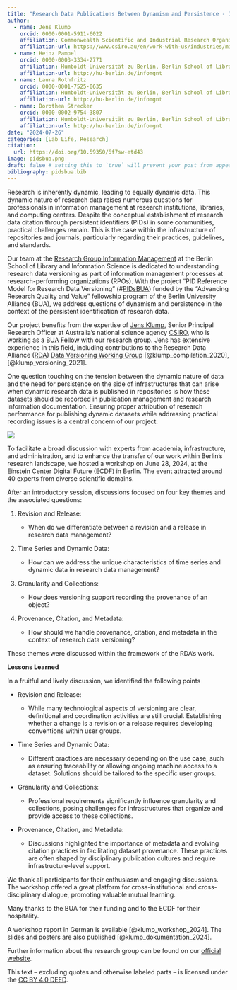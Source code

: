 ```yaml
---
title: "Research Data Publications Between Dynamism and Persistence - Insights from the #PIDsBUA Workshop"
author:
  - name: Jens Klump
    orcid: 0000-0001-5911-6022
    affiliation: Commonwealth Scientific and Industrial Research Organisation, Mineral Resources Business Unit
    affiliation-url: https://www.csiro.au/en/work-with-us/industries/mining-resources 
  - name: Heinz Pampel
    orcid: 0000-0003-3334-2771
    affiliation: Humboldt-Universität zu Berlin, Berlin School of Library and Information Science & Helmholtz-Gemeinschaft, Helmholtz Open Science Office
    affiliation-url: http://hu-berlin.de/infomgnt
  - name: Laura Rothfritz
    orcid: 0000-0001-7525-0635
    affiliation: Humboldt-Universität zu Berlin, Berlin School of Library and Information Science
    affiliation-url: http://hu-berlin.de/infomgnt
  - name: Dorothea Strecker
    orcid: 0000-0002-9754-3807
    affiliation: Humboldt-Universität zu Berlin, Berlin School of Library and Information Science
    affiliation-url: http://hu-berlin.de/infomgnt
date: "2024-07-26"
categories: [Lab Life, Research]
citation: 
  url: https://doi.org/10.59350/6f7sw-etd43 
image: pidsbua.png 
draft: false # setting this to `true` will prevent your post from appearing on your listing page until you're ready!
bibliography: pidsbua.bib
---
```


Research is inherently dynamic, leading to equally dynamic data. This dynamic nature of research data raises numerous questions for professionals in information management at research institutions, libraries, and computing centers. Despite the conceptual establishment of research data citation through persistent identifiers (PIDs) in some communities, practical challenges remain. This is the case within the infrastructure of repositories and journals, particularly regarding their practices, guidelines, and standards.

Our team at the [Research Group Information Management](https://hu-berlin.de/infomgnt) at the Berlin School of Library and Information Science is dedicated to understanding research data versioning as part of information management processes at research-performing organizations (RPOs). With the project "PID Reference Model for Research Data Versioning" (#[PIDsBUA](https://www.ibi.hu-berlin.de/de/forschung/infomanagement/projekte/pidsbua)) funded by the "Advancing Research Quality and Value" fellowship program of the Berlin University Alliance (BUA), we address questions of dynamism and persistence in the context of the persistent identification of research data.

Our project benefits from the expertise of [Jens Klump](https://people.csiro.au/K/J/jens-klump), Senior Principal Research Officer at Australia's national science agency [CSIRO](https://www.csiro.au/), who is working as a [BUA Fellow](https://www.berlin-university-alliance.de/en/commitments/research-quality/forschung/fellowship/index.html) with our research group. Jens has extensive experience in this field, including contributions to the Research Data Alliance ([RDA](https://www.rd-alliance.org/)) [Data Versioning Working Group](https://www.rd-alliance.org/groups/data-versioning-ig/) [@klump_compilation_2020], [@klump_versioning_2021].

One question touching on the tension between the dynamic nature of data and the need for persistence on the side of infrastructures that can arise when dynamic research data is published in repositories is how these datasets should be recorded in publication management and research information documentation. Ensuring proper attribution of research performance for publishing dynamic datasets while addressing practical recording issues is a central concern of our project.

![](pidsbua.png)

To facilitate a broad discussion with experts from academia, infrastructure, and administration, and to enhance the transfer of our work within Berlin’s research landscape, we hosted a workshop on June 28, 2024, at the Einstein Center Digital Future ([ECDF](https://www.digital-future.berlin/)) in Berlin. The event attracted around 40 experts from diverse scientific domains.

After an introductory session, discussions focused on four key themes and the associated questions:

1.  Revision and Release:

    -   When do we differentiate between a revision and a release in research data management?

2.  Time Series and Dynamic Data:

    -   How can we address the unique characteristics of time series and dynamic data in research data management?

3.  Granularity and Collections:

    -   How does versioning support recording the provenance of an object?

4.  Provenance, Citation, and Metadata:

    -   How should we handle provenance, citation, and metadata in the context of research data versioning?

These themes were discussed within the framework of the RDA's work.

**Lessons Learned**

In a fruitful and lively discussion, we identified the following points

-   Revision and Release:

    -   While many technological aspects of versioning are clear, definitional and coordination activities are still crucial. Establishing whether a change is a revision or a release requires developing conventions within user groups.

-   Time Series and Dynamic Data:

    -   Different practices are necessary depending on the use case, such as ensuring traceability or allowing ongoing machine access to a dataset. Solutions should be tailored to the specific user groups.

-   Granularity and Collections:

    -   Professional requirements significantly influence granularity and collections, posing challenges for infrastructures that organize and provide access to these collections.

-   Provenance, Citation, and Metadata:

    -   Discussions highlighted the importance of metadata and evolving citation practices in facilitating dataset provenance. These practices are often shaped by disciplinary publication cultures and require infrastructure-level support.

We thank all participants for their enthusiasm and engaging discussions. The workshop offered a great platform for cross-institutional and cross-disciplinary dialogue, promoting valuable mutual learning.

Many thanks to the BUA for their funding and to the ECDF for their hospitality.

A workshop report in German is available [@klump_workshop_2024]. The slides and posters are also published [@klump_dokumentation_2024].

Further information about the research group can be found on our [official website](http://hu.berlin/infomgnt).

This text – excluding quotes and otherwise labeled parts – is licensed under the [CC BY 4.0 DEED](https://creativecommons.org/licenses/by/4.0/deed.de).
